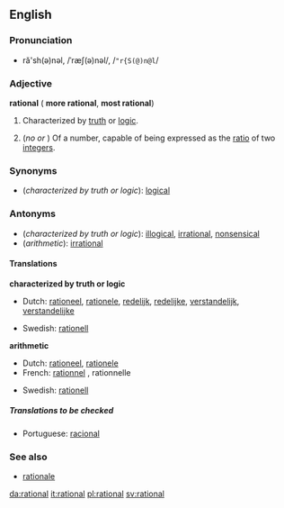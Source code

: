 ==English==
===Pronunciation===
*ră'sh(ə)nəl, /ˈræʃ(ə)nəl/, /<tt>"r{S(@)n@l</tt>/

===Adjective===
'''rational''' ({{compar}} '''more rational''', {{superl}} '''most rational''')

#Characterized by [[truth]] or [[logic]].
#{{arithmetic}} (''no'' {{compar}} ''or'' {{superl}}) Of a number, capable of being expressed as the [[ratio]] of two [[integer]]s.

===Synonyms===
*(''characterized by truth or logic''): [[logical]]

===Antonyms===
*(''characterized by truth or logic''): [[illogical]], [[irrational]], [[nonsensical]]
*(''arithmetic''): [[irrational]]

====Translations====

'''characterized by truth or logic'''
{{top}}
*Dutch: [[rationeel]], [[rationele]], [[redelijk]], [[redelijke]], [[verstandelijk]], [[verstandelijke]]
{{mid}}
*Swedish: [[rationell]]
{{bottom}}

'''arithmetic'''
{{top}}
*Dutch: [[rationeel]], [[rationele]]
*French: [[rationnel]] {{m}}, rationnelle {{f}}
{{mid}}
*Swedish: [[rationell]]
{{bottom}}

=====Translations to be checked=====
<!--Remove this section once all of the translations below have been moved into the tables above.-->
{{checktrans}}

*Portuguese: [[racional]]

===See also===
*[[rationale]]

[[da:rational]]
[[it:rational]]
[[pl:rational]]
[[sv:rational]]